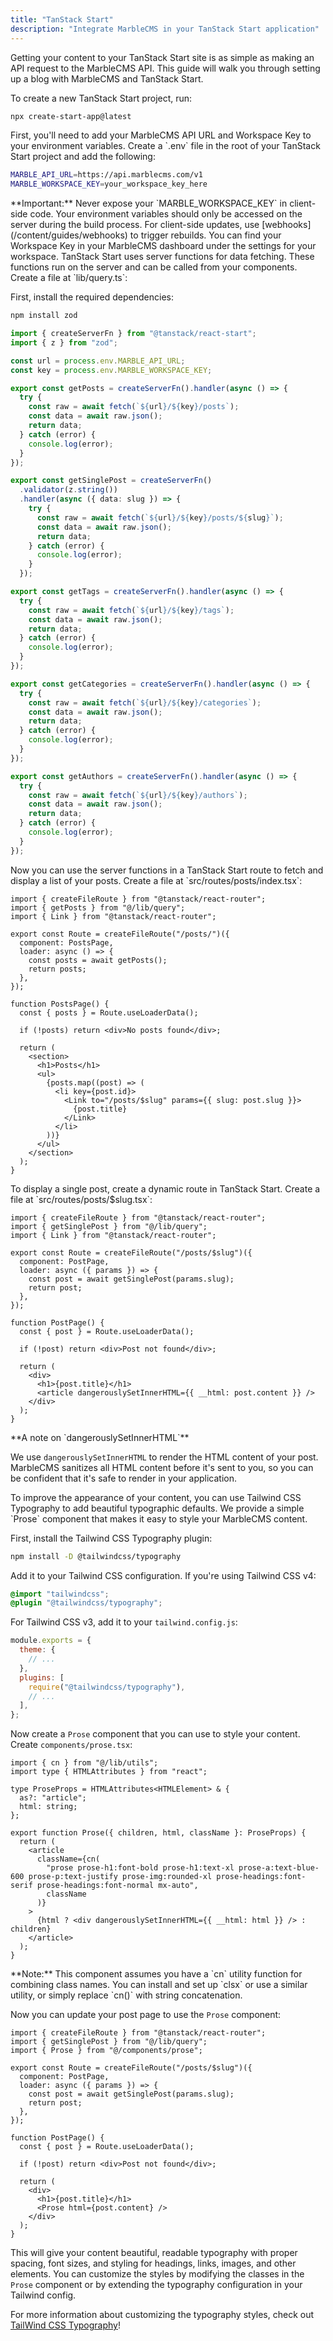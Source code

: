 ```yaml
---
title: "TanStack Start"
description: "Integrate MarbleCMS in your TanStack Start application"
---
```


Getting your content to your TanStack Start site is as simple as making an API request to the MarbleCMS API. This guide will walk you through setting up a blog with MarbleCMS and TanStack Start.

To create a new TanStack Start project, run:

```bash
npx create-start-app@latest
```

<Steps>
<Step title="Set up environment variables">
First, you'll need to add your MarbleCMS API URL and Workspace Key to your environment variables. Create a `.env` file in the root of your TanStack Start project and add the following:

```bash .env
MARBLE_API_URL=https://api.marblecms.com/v1
MARBLE_WORKSPACE_KEY=your_workspace_key_here
```

<Warning>
  **Important:** Never expose your `MARBLE_WORKSPACE_KEY` in client-side code.
  Your environment variables should only be accessed on the server during the
  build process. For client-side updates, use
  [webhooks](/content/guides/webhooks) to trigger rebuilds.
</Warning>

<Tip>
You can find your Workspace Key in your MarbleCMS dashboard under the settings for your workspace.
</Tip>
</Step>

<Step title="Create server functions">
TanStack Start uses server functions for data fetching. These functions run on the server and can be called from your components. Create a file at `lib/query.ts`:

First, install the required dependencies:

```bash
npm install zod
```

```typescript lib/query.ts
import { createServerFn } from "@tanstack/react-start";
import { z } from "zod";

const url = process.env.MARBLE_API_URL;
const key = process.env.MARBLE_WORKSPACE_KEY;

export const getPosts = createServerFn().handler(async () => {
  try {
    const raw = await fetch(`${url}/${key}/posts`);
    const data = await raw.json();
    return data;
  } catch (error) {
    console.log(error);
  }
});

export const getSinglePost = createServerFn()
  .validator(z.string())
  .handler(async ({ data: slug }) => {
    try {
      const raw = await fetch(`${url}/${key}/posts/${slug}`);
      const data = await raw.json();
      return data;
    } catch (error) {
      console.log(error);
    }
  });

export const getTags = createServerFn().handler(async () => {
  try {
    const raw = await fetch(`${url}/${key}/tags`);
    const data = await raw.json();
    return data;
  } catch (error) {
    console.log(error);
  }
});

export const getCategories = createServerFn().handler(async () => {
  try {
    const raw = await fetch(`${url}/${key}/categories`);
    const data = await raw.json();
    return data;
  } catch (error) {
    console.log(error);
  }
});

export const getAuthors = createServerFn().handler(async () => {
  try {
    const raw = await fetch(`${url}/${key}/authors`);
    const data = await raw.json();
    return data;
  } catch (error) {
    console.log(error);
  }
});
```

</Step>

<Step title="Display a list of posts">
Now you can use the server functions in a TanStack Start route to fetch and display a list of your posts. Create a file at `src/routes/posts/index.tsx`:

```tsx src/routes/posts/index.tsx
import { createFileRoute } from "@tanstack/react-router";
import { getPosts } from "@/lib/query";
import { Link } from "@tanstack/react-router";

export const Route = createFileRoute("/posts/")({
  component: PostsPage,
  loader: async () => {
    const posts = await getPosts();
    return posts;
  },
});

function PostsPage() {
  const { posts } = Route.useLoaderData();

  if (!posts) return <div>No posts found</div>;

  return (
    <section>
      <h1>Posts</h1>
      <ul>
        {posts.map((post) => (
          <li key={post.id}>
            <Link to="/posts/$slug" params={{ slug: post.slug }}>
              {post.title}
            </Link>
          </li>
        ))}
      </ul>
    </section>
  );
}
```

</Step>

<Step title="Display a single post">
To display a single post, create a dynamic route in TanStack Start. Create a file at `src/routes/posts/$slug.tsx`:

```tsx src/routes/posts/$slug.tsx
import { createFileRoute } from "@tanstack/react-router";
import { getSinglePost } from "@/lib/query";
import { Link } from "@tanstack/react-router";

export const Route = createFileRoute("/posts/$slug")({
  component: PostPage,
  loader: async ({ params }) => {
    const post = await getSinglePost(params.slug);
    return post;
  },
});

function PostPage() {
  const { post } = Route.useLoaderData();

  if (!post) return <div>Post not found</div>;

  return (
    <div>
      <h1>{post.title}</h1>
      <article dangerouslySetInnerHTML={{ __html: post.content }} />
    </div>
  );
}
```

<Info>
  **A note on `dangerouslySetInnerHTML`**
  
  We use `dangerouslySetInnerHTML` to render the HTML content of your post. MarbleCMS sanitizes all HTML content before it's sent to you, so you can be confident that it's safe to render in your application.
</Info>
</Step>

<Step title="Example Styling (Optional)">
To improve the appearance of your content, you can use Tailwind CSS Typography to add beautiful typographic defaults. We provide a simple `Prose` component that makes it easy to style your MarbleCMS content.

First, install the Tailwind CSS Typography plugin:

```bash
npm install -D @tailwindcss/typography
```

Add it to your Tailwind CSS configuration. If you're using Tailwind CSS v4:

```css src/styles.css
@import "tailwindcss";
@plugin "@tailwindcss/typography";
```

For Tailwind CSS v3, add it to your `tailwind.config.js`:

```javascript tailwind.config.js
module.exports = {
  theme: {
    // ...
  },
  plugins: [
    require("@tailwindcss/typography"),
    // ...
  ],
};
```

Now create a `Prose` component that you can use to style your content. Create `components/prose.tsx`:

```tsx components/prose.tsx
import { cn } from "@/lib/utils";
import type { HTMLAttributes } from "react";

type ProseProps = HTMLAttributes<HTMLElement> & {
  as?: "article";
  html: string;
};

export function Prose({ children, html, className }: ProseProps) {
  return (
    <article
      className={cn(
        "prose prose-h1:font-bold prose-h1:text-xl prose-a:text-blue-600 prose-p:text-justify prose-img:rounded-xl prose-headings:font-serif prose-headings:font-normal mx-auto",
        className
      )}
    >
      {html ? <div dangerouslySetInnerHTML={{ __html: html }} /> : children}
    </article>
  );
}
```

<Info>
  **Note:** This component assumes you have a `cn` utility function for
  combining class names. You can install and set up `clsx` or use a similar
  utility, or simply replace `cn()` with string concatenation.
</Info>

Now you can update your post page to use the `Prose` component:

```tsx src/routes/posts/$slug.tsx
import { createFileRoute } from "@tanstack/react-router";
import { getSinglePost } from "@/lib/query";
import { Prose } from "@/components/prose";

export const Route = createFileRoute("/posts/$slug")({
  component: PostPage,
  loader: async ({ params }) => {
    const post = await getSinglePost(params.slug);
    return post;
  },
});

function PostPage() {
  const { post } = Route.useLoaderData();

  if (!post) return <div>Post not found</div>;

  return (
    <div>
      <h1>{post.title}</h1>
      <Prose html={post.content} />
    </div>
  );
}
```

This will give your content beautiful, readable typography with proper spacing, font sizes, and styling for headings, links, images, and other elements. You can customize the styles by modifying the classes in the `Prose` component or by extending the typography configuration in your Tailwind config.

For more information about customizing the typography styles, check out [TailWind CSS Typography](https://github.com/tailwindlabs/tailwindcss-typography)!

</Step>
</Steps>
